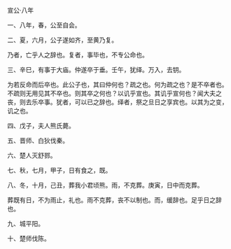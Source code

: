 

宣公·八年

一、八年，春，公至自会。

二、夏，六月，公子遂如齐，至黄乃复。

乃者，亡乎人之辞也。复者，事毕也，不专公命也。

三、辛巳，有事于大庙。仲遂卒于垂。壬午，犹绎。万入，去钥。

为若反命而后卒也。此公子也，其曰仲何也？疏之也。何为疏之也？是不卒者也。不疏则无用见其不卒也。则其卒之何也？以讥乎宣也。其讥乎宣何也？闻大夫之丧，则去乐卒事。犹者，可以已之辞也。绎者，祭之旦日之享宾也。以其为之变，讥之也。

四、戊子，夫人熊氏薨。

五、晋师、白狄伐秦。

六、楚人灭舒鄝。

七、秋，七月，甲子，日有食之，既。

八、冬，十月，己丑，葬我小君顷熊。雨，不克葬。庚寅，日中而克葬。

葬既有日，不为雨止，礼也。雨不克葬，丧不以制也。而，缓辞也。足乎日之辞也。

九、城平阳。

十、楚师伐陈。

